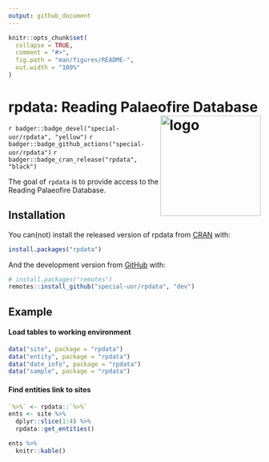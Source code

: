 ```yaml
---
output: github_document
---
```

<!-- README.md is generated from README.Rmd. Please edit that file -->

```r
knitr::opts_chunk$set(
  collapse = TRUE,
  comment = "#>",
  fig.path = "man/figures/README-",
  out.width = "100%"
)
```

# rpdata: Reading Palaeofire Database <img src="https://raw.githubusercontent.com/special-uor/rpd/master/inst/images/logo.png" alt="logo" align="right" height=200px/>
<!-- badges: start -->
`r badger::badge_devel("special-uor/rpdata", "yellow")`
`r badger::badge_github_actions("special-uor/rpdata")`
`r badger::badge_cran_release("rpdata", "black")`
<!-- badges: end -->

The goal of `rpdata` is to provide access to the Reading Palaeofire Database.

## Installation

You can(not) install the released version of rpdata from [CRAN](https://CRAN.R-project.org) with:

``` r
install.packages("rpdata")
```

And the development version from 
[GitHub](https://github.com/special-uor/rpdata) with:

``` r
# install.packages("remotes")
remotes::install_github("special-uor/rpdata", "dev")
```
## Example

#### Load tables to working environment
```r
data("site", package = "rpdata")
data("entity", package = "rpdata")
data("date_info", package = "rpdata")
data("sample", package = "rpdata")
```


#### Find entities link to sites
```r
`%>%` <- rpdata::`%>%`
ents <- site %>%
  dplyr::slice(1:4) %>%
  rpdata::get_entities()

ents %>%
  knitr::kable()
```
